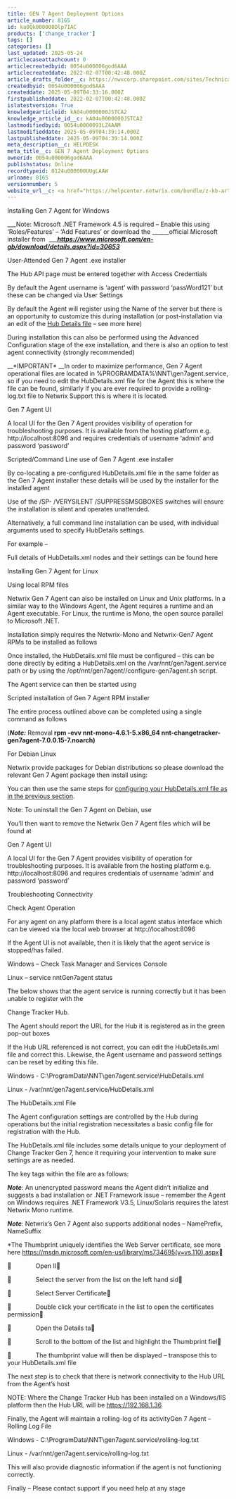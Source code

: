 ```yaml
---
title: GEN 7 Agent Deployment Options
article_number: 8165
id: ka0Qk000000Dlp7IAC
products: ['change_tracker']
tags: []
categories: []
last_updated: 2025-05-24
articlecaseattachcount: 0
articlecreatedbyid: 0054u000006god6AAA
articlecreateddate: 2022-02-07T00:42:48.000Z
article_drafts_folder__c: https://nwxcorp.sharepoint.com/sites/TechnicalSupportOperations/Shared%20Documents/Technical%20Knowledge%20Management/Salesforce%20Knowledge%20Drafts/kA04u0000000JSTCA2
createdbyid: 0054u000006god6AAA
createddate: 2025-05-09T04:33:16.000Z
firstpublisheddate: 2022-02-07T00:42:48.000Z
islatestversion: True
knowledgearticleid: kA04u0000000JSTCA2
knowledge_article_id__c: kA04u0000000JSTCA2
lastmodifiedbyid: 0054u0000093LZ4AAM
lastmodifieddate: 2025-05-09T04:39:14.000Z
lastpublisheddate: 2025-05-09T04:39:14.000Z
meta_description__c: HELPDESK
meta_title__c: GEN 7 Agent Deployment Options
ownerid: 0054u000006god6AAA
publishstatus: Online
recordtypeid: 0124u000000UUgLAAW
urlname: 8165
versionnumber: 5
website_url__c: <a href="https://helpcenter.netwrix.com/bundle/z-kb-articles-salesforce/page/kA04u0000000JSTCA2.html" target="_blank">Open in a new window</a>
---
```


Installing Gen 7 Agent for Windows

___Note: Microsoft .NET Framework 4.5 is required – Enable this using ‘Roles/Features’ – ‘Add Features’ or download the ______official Microsoft installer from  ______https://www.microsoft.com/en-gb/download/details.aspx?id=30653___

User-Attended Gen 7 Agent .exe installer

The Hub API page must be entered together with Access Credentials

By default the Agent username is ‘agent’ with password ‘passWord121’ but these can be changed via User Settings

By default the Agent will register using the Name of the server but there is an opportunity to customize this during installation (or post-installation via an edit of the [Hub Details file](#_Check_Agent_Operation) – see more here)

During installation this can also be performed using the Advanced Configuration stage of the exe installation, and there is also an option to test agent connectivity (strongly recommended)

__\*IMPORTANT\* __In order to maximize performance, Gen 7 Agent operational files are located in %PROGRAMDATA%\\NNT\\gen7agent.service, so if you need to edit the HubDetails.xml file for the Agent this is where the file can be found, similarly if you are ever required to provide a rolling-log.txt file to Netwrix Support this is where it is located.

Gen 7 Agent UI

A local UI for the Gen 7 Agent provides visibility of operation for troubleshooting purposes. It is available from the hosting platform e.g. http://localhost:8096 and requires credentials of username ‘admin’ and password ‘password’

Scripted/Command Line use of Gen 7 Agent .exe installer

By co-locating a pre-configured HubDetails.xml file in the same folder as the Gen 7 Agent installer these details will be used by the installer for the installed agent

Use of the /SP- /VERYSILENT /SUPPRESSMSGBOXES switches will ensure the installation is silent and operates unattended.

Alternatively, a full command line installation can be used, with individual arguments used to specify HubDetails settings.

For example –

Full details of HubDetails.xml nodes and their settings can be found here

Installing Gen 7 Agent for Linux

Using local RPM files

Netwrix Gen 7 Agent can also be installed on Linux and Unix platforms. In a similar way to the Windows Agent, the Agent requires a runtime and an Agent executable. For Linux, the runtime is Mono, the open source parallel to Microsoft .NET.

Installation simply requires the Netwrix-Mono and Netwrix-Gen7 Agent RPMs to be installed as follows

Once installed, the HubDetails.xml file must be configured – this can be done directly by editing a HubDetails.xml on the /var/nnt/gen7agent.service path or by using the /opt/nnt/gen7agent//configure-gen7agent.sh script.

The Agent service can then be started using

Scripted installation of Gen 7 Agent RPM installer

The entire process outlined above can be completed using a single command as follows

(___Note:___ Removal __rpm -evv nnt-mono-4.6.1-5.x86\_64 nnt-changetracker-gen7agent-7.0.0.15-7.noarch)__

For Debian Linux

Netwrix provide packages for Debian distributions so please download the relevant Gen 7 Agent package then install using:

You can then use the same steps for [configuring your HubDetails.xml file as in the previous section](#_Using_local_RPM).

Note: To uninstall the Gen 7 Agent on Debian, use

You’ll then want to remove the Netwrix Gen 7 Agent files which will be found at

Gen 7 Agent UI

A local UI for the Gen 7 Agent provides visibility of operation for troubleshooting purposes. It is available from the hosting platform e.g. http://localhost:8096 and requires credentials of username ‘admin’ and password ‘password’

Troubleshooting Connectivity

Check Agent Operation

For any agent on any platform there is a local agent status interface which can be viewed via the local web browser at http://localhost:8096

If the Agent UI is not available, then it is likely that the agent service is stopped/has failed.

Windows – Check Task Manager and Services Console

Linux – service nntGen7agent status

The below shows that the agent service is running correctly but it has been unable to register with the

Change Tracker Hub.

The Agent should report the URL for the Hub it is registered as in the green pop-out boxes

If the Hub URL referenced is not correct, you can edit the HubDetails.xml file and correct this. Likewise, the Agent username and password settings can be reset by editing this file.

Windows - C:\\ProgramData\\NNT\\gen7agent.service\\HubDetails.xml

Linux - /var/nnt/gen7agent.service/HubDetails.xml

The HubDetails.xml File

The Agent configuration settings are controlled by the Hub during operations but the initial registration necessitates a basic config file for registration with the Hub.

The HubDetails.xml file includes some details unique to your deployment of Change Tracker Gen 7, hence it requiring your intervention to make sure settings are as needed.

The key tags within the file are as follows:

___Note___: An unencrypted password means the Agent didn’t initialize and suggests a bad installation or .NET Framework issue – remember the Agent on Windows requires .NET Framework V3.5, Linux/Solaris requires the latest Netwrix Mono runtime.

___Note___: Netwrix’s Gen 7 Agent also supports additional nodes – NamePrefix, NameSuffix

\*The Thumbprint uniquely identifies the Web Server certificate, see more here https://msdn.microsoft.com/en-us/library/ms734695(v=vs.110).aspx

              Open II

              Select the server from the list on the left hand sid

              Select Server Certificate

              Double click your certificate in the list to open the certificates permission

              Open the Details ta

              Scroll to the bottom of the list and highlight the Thumbprint fiel

              The thumbprint value will then be displayed – transpose this to your HubDetails.xml file

The next step is to check that there is network connectivity to the Hub URL from the Agent’s host

NOTE: Where the Change Tracker Hub has been installed on a Windows/IIS platform then the Hub URL will be https://192.168.1.36

Finally, the Agent will maintain a rolling-log of its activityGen 7 Agent – Rolling Log File

Windows - C:\\ProgramData\\NNT\\gen7agent.service\\rolling-log.txt

Linux - /var/nnt/gen7agent.service/rolling-log.txt

This will also provide diagnostic information if the agent is not functioning correctly.

Finally – Please contact support if you need help at any stage